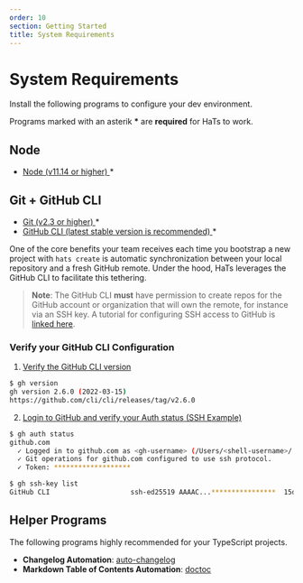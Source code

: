 ```yaml
---
order: 10
section: Getting Started
title: System Requirements
---
```


# System Requirements

Install the following programs to configure your dev environment.

Programs marked with an asterik **\*** are **required** for HaTs to work.

## Node

- <a target="_blank" href="https://www.npmjs.com/package/n">
  	Node (v11.14 or higher)
  </a>
  *

## Git + GitHub CLI

- <a
  	target="_blank"
  	href="https://git-scm.com/book/en/v2/Getting-Started-Installing-Git">
  	Git (v2.3 or higher)
  </a>
  *
- <a target="_blank" href="https://cli.github.com/manual">
  	GitHub CLI (latest stable version is recommended)
  </a>
  *

One of the core benefits your team receives each time you bootstrap a new project with `hats create` is automatic synchronization between your local repository and a fresh GitHub remote. Under the hood, HaTs leverages the GitHub CLI to facilitate this tethering.

> **Note**: The GitHub CLI **must** have permission to create repos for the GitHub account or organization that will own the remote, for instance via an SSH key. A tutorial for configuring SSH access to GitHub is <a target="_blank" href="https://docs.github.com/en/authentication/connecting-to-github-with-ssh/adding-a-new-ssh-key-to-your-github-account">linked here</a>.

### Verify your GitHub CLI Configuration

1. <u>Verify the GitHub CLI version</u>

```bash
$ gh version
gh version 2.6.0 (2022-03-15)
https://github.com/cli/cli/releases/tag/v2.6.0
```

2. <u>Login to GitHub and verify your Auth status (SSH Example)</u>

```bash
$ gh auth status
github.com
  ✓ Logged in to github.com as <gh-username> (/Users/<shell-username>/.config/gh/hosts.yml)
  ✓ Git operations for github.com configured to use ssh protocol.
  ✓ Token: *******************
```

```bash
$ gh ssh-key list
GitHub CLI                    ssh-ed25519 AAAAC...****************  15d
```

## Helper Programs

The following programs highly recommended for your TypeScript projects.

- **Changelog Automation**: <a target="_blank" href="https://npmjs.com/package/auto-changelog">auto-changelog</a>
- **Markdown Table of Contents Automation**: <a target="_blank" href="https://npmjs.com/package/doctoc">doctoc</a>
